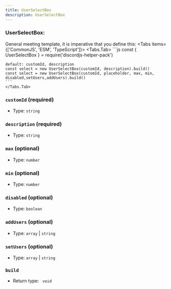 ```yaml
---
title: UserSelectBox
description: UserSelectBox
---
```



### UserSelectBox:
<span>General meeting template, it is imperative that you define this:</span>
<Tabs items={['CommonJS', 'ESM', 'TypeScript']}>
    <Tabs.Tab>
	```js
	const { UserSelectBox } = require('discordjs-helper-pack')

	default: customId, description
	const select = new UserSelectBox(customId, description).build()
	const select = new UserSelectBox(customId, placeholder, max, min, disabled,setUsers,addUsers).build()
	```
    </Tabs.Tab>
</Tabs>

### `customId` (required)

- Type: `string`

### `description` (required)

- Type: `string`

### `max` (optional)

- Type: `number`

### `min` (optional)

- Type: `number`

### `disabled` (optional)

- Type: `boolean`

### `addUsers` (optional)

- Type:  `array` | `string`

### `setUsers` (optional)

- Type:  `array` | `string`


### `build`


- Return type: ` void`




